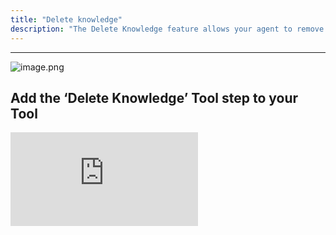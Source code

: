 ```yaml
---
title: "Delete knowledge"
description: "The Delete Knowledge feature allows your agent to remove information from your knowledge table—making it easy to manage and keep your data relevant and up to date. "
---
```


---

![image.png](/images/image.png)

## **Add the ‘Delete Knowledge’ Tool step to your Tool**

<div style={{ width:"100%",position:"relative",paddingTop:"56.25%" }}>
<iframe src="https://app.supademo.com/embed/cmcmwyc031o5o16b639dbfc63" frameBorder="0" title="Add the Convert a Spreadsheet to JSON Tool step to your Tool" allow="clipboard-write" webkitallowfullscreen="true" mozallowfullscreen="true" allowfullscreen style={{ position:"absolute",top:0,left:0,width:"100%",height:"100%",border:"3px solid #5E43CE",borderRadius:"10px" }} />

</div>

You can add the ‘Delete Knowledge’ Tool step to your Tool by:

1. Creating a new Tool, then searching for the ‘Delete Knowledge’ Tool step
2. Click ‘Expand’ to see the full Tool step
3. Select the knowledge set you would like to use.
4. Filter condition: “and” vs “or” when matching data to delete:
   - Use **_and_** when all specified conditions must match for a row to be deleted.
   - Use **_or_** when any of the conditions can match.

   <Note>
     Filter condition only applies if you include more than one object in the filter
   </Note>
5. Filters: Accepts an array of objects, where each object corresponds to a row. Add more objects to delete multiple rows at once.

## Common errors

<Accordion title="Formatting issues">
  This indicates that there is a formatting issue in the "Filters" input field. Make sure your object is formatted correctly. `Expected property name or '}' in JSON at...`
</Accordion>

<Accordion title="Incorrect data type">
  This means the Filter being used is not a JSON. `Invalid JSON`
</Accordion>

## Formatting Examples

### Example 1: Delete single condition

```json
// All poodles will be deleted
[
  {
    "breed": "poodle"
  }
]
```

### Example 2: Delete single condition

```json
// All small poodles will be deleted
[
  {
    "breed": "poodle",
	"size": "small"
  }
]
```

### Example 3: Delete multiple conditions (_or_)

```json
// All small poodles will be deleted AND any dog aged 4 will be deleted
[
  {
    "breed": "poodle",
    "size": "small"
  }, 
  {
    "age": 4
  }
]
```

### Example 3: Delete multiple conditions (_and_)

```json
// Only small poodles that are aged 4 will be deleted
[
  {
    "breed": "poodle",
    "size": "small"
  }, 
  {
    "age": 4
  }
]
```

<Note>
  Ensure to separate each object with a comma if inserting multiple rows.
</Note>

## **Frequently asked questions**

### What’s the difference between using “AND” and “OR”?

- Use **AND** when _all_ filter conditions must be true for a row to be deleted.
- Use **OR** when _any_ one of the conditions can match.

This only applies when you include more than one object in the filter array.

### Can I delete multiple rows at once?

Yes. Any row that matches the filter condition you have specified will be deleted.

### What if my filters don’t match any rows?

If no rows match the provided conditions, no data will be deleted. Make sure your filter values exactly match the data in the knowledge set (e.g., casing, field names, etc.).